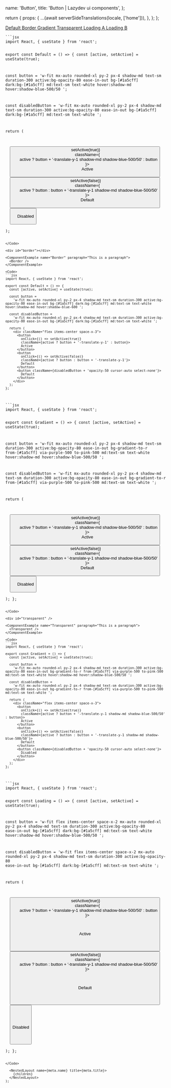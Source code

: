 


  name: 'Button',
  title: 'Button | Lazydev ui components',
};

  return {
    props: {
      ...(await serverSideTranslations(locale, ['home'])),
    },
  };
};

<SidebarLink>
  <a href="#default" className="sidebar__link">
    Default
  </a>
  <a href="#border" className="sidebar__link">
    Border
  </a>
  <a href="#gradient" className="sidebar__link">
    Gradient
  </a>
  <a href="#transparent" className="sidebar__link">
    Transparent
  </a>
  <a href="#loadinga" className="sidebar__link">
    Loading A
  </a>
  <a href="#loadingb" className="sidebar__link">
    Loading B
  </a>
</SidebarLink>

<PrevAndNext leftPath="/docs/theme" rightPath="/docs/components/alert" />

<div id="default"></div>

<ComponentExample name="Default" paragraph="This is a paragraph">
  <Default />
</ComponentExample>

<Code>
```jsx
import React, { useState } from 'react';

export const Default = () => {
  const [active, setActive] = useState(true);

const button =
'w-fit mx-auto rounded-xl py-2 px-4 shadow-md text-sm duration-300 active:bg-opacity-80 ease-in-out bg-[#1a5cff] dark:bg-[#1a5cff] md:text-sm text-white hover:shadow-md hover:shadow-blue-500/50 ';

const disabledButton =
'w-fit mx-auto rounded-xl py-2 px-4 shadow-md text-sm duration-300 active:bg-opacity-80 ease-in-out bg-[#1a5cff] dark:bg-[#1a5cff] md:text-sm text-white ';

return (

<div className="flex items-center space-x-3">
  <button
    onClick={() => setActive(true)}
    className={
      active ? button + '-translate-y-1 shadow-md shadow-blue-500/50' : button
    }>
    Active
  </button>
  <button
    onClick={() => setActive(false)}
    className={
      active ? button : button + '-translate-y-1 shadow-md shadow-blue-500/50'
    }>
    Default
  </button>
  <button className={disabledButton + 'opacity-50 cursor-auto select-none'}>
    Disabled
  </button>
</div>
);

````
</Code>

<div id="border"></div>

<ComponentExample name="Border" paragraph="This is a paragraph">
  <Border />
</ComponentExample>

<Code>
```jsx
import React, { useState } from 'react';

export const Default = () => {
  const [active, setActive] = useState(true);

  const button =
    'w-fit mx-auto rounded-xl py-2 px-4 shadow-md text-sm duration-300 active:bg-opacity-80 ease-in-out bg-[#1a5cff] dark:bg-[#1a5cff] md:text-sm text-white hover:shadow-md hover:shadow-blue-600 ';

  const disabledButton =
    'w-fit mx-auto rounded-xl py-2 px-4 shadow-md text-sm duration-300 active:bg-opacity-80 ease-in-out bg-[#1a5cff] dark:bg-[#1a5cff] md:text-sm text-white ';

  return (
    <div className="flex items-center space-x-3">
      <button
        onClick={() => setActive(true)}
        className={active ? button + '-translate-y-1' : button}>
        Active
      </button>
      <button
        onClick={() => setActive(false)}
        className={active ? button : button + '-translate-y-1'}>
        Default
      </button>
      <button className={disabledButton + 'opacity-50 cursor-auto select-none'}>
        Default
      </button>
    </div>
  );
};
````

</Code>

<div id="gradient"></div>

<ComponentExample name="Gradient" paragraph="This is a paragraph">
  <Gradient />
</ComponentExample>

<Code>
```jsx
import React, { useState } from 'react';

export const Gradient = () => {
  const [active, setActive] = useState(true);

const button =
'w-fit mx-auto rounded-xl py-2 px-4 shadow-md text-sm duration-300 active:bg-opacity-80 ease-in-out bg-gradient-to-r from-[#1a5cff] via-purple-500 to-pink-500 md:text-sm text-white hover:shadow-md hover:shadow-blue-500/50 ';

const disabledButton =
'w-fit mx-auto rounded-xl py-2 px-4 shadow-md text-sm duration-300 active:bg-opacity-80 ease-in-out bg-gradient-to-r from-[#1a5cff] via-purple-500 to-pink-500 md:text-sm text-white ';

return (

<div className="flex items-center space-x-3">
  <button
    onClick={() => setActive(true)}
    className={
      active ? button + '-translate-y-1 shadow-md shadow-blue-500/50' : button
    }>
    Active
  </button>
  <button
    onClick={() => setActive(false)}
    className={
      active ? button : button + '-translate-y-1 shadow-md shadow-blue-500/50'
    }>
    Default
  </button>
  <button className={disabledButton + 'opacity-50 cursor-auto select-none'}>
    Disabled
  </button>
</div>
); };

````
</Code>

<div id="transparent" />

<ComponentExample name="Transparent" paragraph="This is a paragraph">
  <Transparent />
</ComponentExample>

<Code>
```jsx
import React, { useState } from 'react';

export const Gradient = () => {
  const [active, setActive] = useState(true);

  const button =
    'w-fit mx-auto rounded-xl py-2 px-4 shadow-md text-sm duration-300 active:bg-opacity-80 ease-in-out bg-gradient-to-r from-[#1a5cff] via-purple-500 to-pink-500 md:text-sm text-white hover:shadow-md hover:shadow-blue-500/50 ';

  const disabledButton =
    'w-fit mx-auto rounded-xl py-2 px-4 shadow-md text-sm duration-300 active:bg-opacity-80 ease-in-out bg-gradient-to-r from-[#1a5cff] via-purple-500 to-pink-500 md:text-sm text-white ';

  return (
    <div className="flex items-center space-x-3">
      <button
        onClick={() => setActive(true)}
        className={active ? button + '-translate-y-1 shadow-md shadow-blue-500/50' : button}>
        Active
      </button>
      <button
        onClick={() => setActive(false)}
        className={active ? button : button + '-translate-y-1 shadow-md shadow-blue-500/50'}>
        Default
      </button>
      <button className={disabledButton + 'opacity-50 cursor-auto select-none'}>
        Disabled
      </button>
    </div>
  );
};
````

</Code>

<div id="loadinga"></div>

<ComponentExample name="Loading A" paragraph="This is a paragraph">
  <LoadingA />
</ComponentExample>

<Code>
```jsx
import React, { useState } from 'react';

export const Loading = () => {
  const [active, setActive] = useState(true);

const button =
'w-fit flex items-center space-x-2 mx-auto rounded-xl py-2 px-4 shadow-md text-sm duration-300 active:bg-opacity-80 ease-in-out bg-[#1a5cff] dark:bg-[#1a5cff] md:text-sm text-white hover:shadow-md hover:shadow-blue-500/50 ';

const disabledButton =
'w-fit flex items-center space-x-2 mx-auto rounded-xl py-2 px-4 shadow-md text-sm duration-300 active:bg-opacity-80 ease-in-out bg-[#1a5cff] dark:bg-[#1a5cff] md:text-sm text-white ';

return (

<div className="flex items-center space-x-3">
  <button
    onClick={() => setActive(true)}
    className={
      active ? button + '-translate-y-1 shadow-md shadow-blue-500/50' : button
    }>
    <span className="w-[15px] h-[15px] rounded-full border-[2px] border-transparent border-r-white animate-spin" />
    <p>Active</p>
  </button>
  <button
    onClick={() => setActive(false)}
    className={
      active ? button : button + '-translate-y-1 shadow-md shadow-blue-500/50'
    }>
    <span className="w-[15px] h-[15px] rounded-full border-[2px] border-transparent border-r-white animate-spin" />
    <p>Default</p>
  </button>
  <button className={disabledButton + 'opacity-50 cursor-auto select-none'}>
    <span className="w-[15px] h-[15px] rounded-full border-[2px] border-transparent border-r-white animate-spin" />
    <p>Disabled</p>
  </button>
</div>
); };

````
</Code>

  <NestedLayout name={meta.name} title={meta.title}>
    {children}
  </NestedLayout>
);
